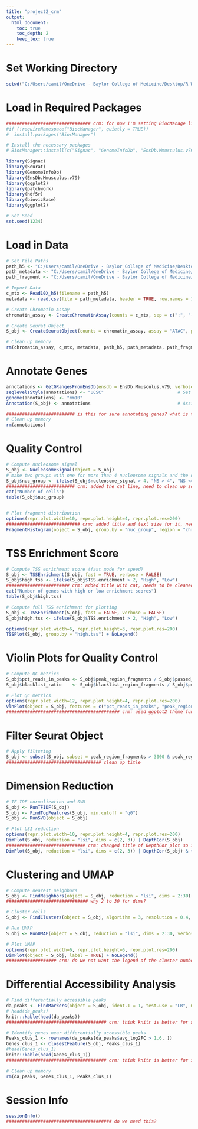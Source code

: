 ---
title: "project2_crm"
output:
  html_document:
    toc: true
    toc_depth: 2
    keep_tex: true
---

# Set Working Directory
```{r Set Working Directory, warning=FALSE}
setwd("C:/Users/camil/OneDrive - Baylor College of Medicine/Desktop/R Work/R Directory/BCM Work")
```

# Load in Required Packages
```{r Load in Required Packages, warning=FALSE, message=FALSE}
################################ crm: for now I'm setting BiocManage lines to not run bc they're annoying
#if (!requireNamespace("BiocManager", quietly = TRUE))
#  install.packages("BiocManager")

# Install the necessary packages
# BiocManager::install(c("Signac", "GenomeInfoDb", "EnsDb.Mmusculus.v79", "biovizBase"))

library(Signac)
library(Seurat)
library(GenomeInfoDb)
library(EnsDb.Mmusculus.v79)
library(ggplot2)
library(patchwork)
library(hdf5r)
library(biovizBase)
library(ggplot2)

# Set Seed
set.seed(1234)
```

# Load in Data
```{r Load in Data, message=FALSE}
# Set File Paths
path_h5 <- "C:/Users/camil/OneDrive - Baylor College of Medicine/Desktop/R Work/R Directory/BCM Work/ATAC_E18_Signac/atac_v1_E18_brain_fresh_5k_filtered_peak_bc_matrix.h5"
path_metadata <- "C:/Users/camil/OneDrive - Baylor College of Medicine/Desktop/R Work/R Directory/BCM Work/ATAC_E18_Signac/atac_v1_E18_brain_fresh_5k_singlecell.csv"
path_fragment <- "C:/Users/camil/OneDrive - Baylor College of Medicine/Desktop/R Work/R Directory/BCM Work/ATAC_E18_Signac/atac_v1_E18_brain_fresh_5k_fragments.tsv.gz"

# Import Data
c_mtx <- Read10X_h5(filename = path_h5)
metadata <- read.csv(file = path_metadata, header = TRUE, row.names = 1)

# Create Chromatin Assay
chromatin_assay <- CreateChromatinAssay(counts = c_mtx, sep = c(":", "-"), genome = "mm10",fragments = path_fragment, min.cells = 1, min.features = 3, verbose=FALSE)

# Create Seurat Object
S_obj <- CreateSeuratObject(counts = chromatin_assay, assay = "ATAC", project = "ATAC", meta.data = metadata)

# Clean up memory
rm(chromatin_assay, c_mtx, metadata, path_h5, path_metadata, path_fragment)
```

# Annotate Genes 
```{r annotation, message=FALSE, warning=FALSE}
annotations <- GetGRangesFromEnsDb(ensdb = EnsDb.Mmusculus.v79, verbose=FALSE)  # Extract gene information
seqlevelsStyle(annotations) <- "UCSC"                            # Set UCSC format
genome(annotations) <- "mm10"
Annotation(S_obj) <- annotations                                 # Assign genes to peaks

########################## is this for sure annotating genes? what is this annotating?
# Clean up memory
rm(annotations)
```

# Quality Control
```{r quality_control, warning=FALSE}
# Compute nucleosome signal
S_obj <- NucleosomeSignal(object = S_obj)
# make two groups with one for more than 4 nucleosome signals and the other for 4 or less nucleosome signals
S_obj$nuc_group <- ifelse(S_obj$nucleosome_signal > 4, "NS > 4", "NS <= 4")
########################## crm: added the cat line, need to clean up so it explains what table() is showing
cat("Number of cells")
table(S_obj$nuc_group)


# Plot fragment distribution
options(repr.plot.width=10, repr.plot.height=4, repr.plot.res=200)
############################ crm: added title and text size for it, need to clean up title
FragmentHistogram(object = S_obj, group.by = "nuc_group", region = "chr1-1-10000000") + ggtitle("Distribution of fragments by nucleosome signal count") & theme(plot.title = element_text(size=12))
```

# TSS Enrichment Score
```{r TSS Enrichment Score}
# Compute TSS enrichment score (fast mode for speed)
S_obj <- TSSEnrichment(S_obj, fast = TRUE, verbose = FALSE)
S_obj$high.tss <- ifelse(S_obj$TSS.enrichment > 2, "High", "Low")
######################## crm: added title with cat, needs to be cleaned up
cat("Number of genes with high or low enrichment scores")
table(S_obj$high.tss)

# Compute full TSS enrichment for plotting
S_obj <- TSSEnrichment(S_obj, fast = FALSE, verbose = FALSE)
S_obj$high.tss <- ifelse(S_obj$TSS.enrichment > 2, "High", "Low")

options(repr.plot.width=6, repr.plot.height=3, repr.plot.res=200)
TSSPlot(S_obj, group.by = "high.tss") + NoLegend()
```

# Violin Plots for Quality Control
```{r Violin Plots for Quality Control, warning=FALSE}
# Compute QC metrics
S_obj$pct_reads_in_peaks <- S_obj$peak_region_fragments / S_obj$passed_filters * 100
S_obj$blacklist_ratio    <- S_obj$blacklist_region_fragments / S_obj$peak_region_fragments

# Plot QC metrics
options(repr.plot.width=12, repr.plot.height=4, repr.plot.res=200)
VlnPlot(object = S_obj, features = c("pct_reads_in_peaks", "peak_region_fragments", "blacklist_ratio", "nucleosome_signal"), pt.size = 0.01, ncol = 4, combine=TRUE) & theme(plot.title = element_text(size=10, face="bold"))
########################################### crm: used ggplot2 theme function to change text of headers so the plot is legible
```

# Filter Seurat Object
```{r Filtering Seurat Object}
# Apply filtering
S_obj <- subset(S_obj, subset = peak_region_fragments > 3000 & peak_region_fragments < 50000 & pct_reads_in_peaks > 40 & blacklist_ratio < 0.025 & nucleosome_signal < 4)
#################################### clean up title
```

# Dimension Reduction
```{r Dimension Reduction, message=FALSE, warning=FALSE}
# TF-IDF normalization and SVD
S_obj <- RunTFIDF(S_obj)
S_obj <- FindTopFeatures(S_obj, min.cutoff = "q0")
S_obj <- RunSVD(object = S_obj)

# Plot LSI reduction
options(repr.plot.width=10, repr.plot.height=4, repr.plot.res=200)
DimPlot(S_obj, reduction = "lsi", dims = c(2, 3)) | DepthCor(S_obj)
############################## crm: changed title of DepthCor plot so it's legible, still plotted together
DimPlot(S_obj, reduction = "lsi", dims = c(2, 3)) | DepthCor(S_obj) & theme(plot.title = element_text(size=6))
```

# Clustering and UMAP
```{r Clustering and UMAP, warning=FALSE, message=FALSE}
# Compute nearest neighbors
S_obj <- FindNeighbors(object = S_obj, reduction = "lsi", dims = 2:30)
############################### why 2 to 30 for dims?

# Cluster cells
S_obj <- FindClusters(object = S_obj, algorithm = 3, resolution = 0.4, verbose=FALSE)

# Run UMAP
S_obj <- RunUMAP(object = S_obj, reduction = "lsi", dims = 2:30, verbose=FALSE)

# Plot UMAP
options(repr.plot.width=6, repr.plot.height=6, repr.plot.res=200)
DimPlot(object = S_obj, label = TRUE) + NoLegend()
################### crm: do we not want the legend of the cluster numbers?
```


# Differential Accessibility Analysis
```{r Differential Accessibility Analysis}
# Find differentially accessible peaks
da_peaks <- FindMarkers(object = S_obj, ident.1 = 1, test.use = "LR", min.pct = 0.4, latent.vars = "peak_region_fragments", verbose=FALSE)
# head(da_peaks)
knitr::kable(head(da_peaks))
###################################### crm: think knitr is better for showing heads of results (shows all rows)

# Identify genes near differentially accessible peaks
Peaks_clus_1 <- rownames(da_peaks[da_peaks$avg_log2FC > 1.6, ])
Genes_clus_1 <- ClosestFeature(S_obj, Peaks_clus_1)
#head(Genes_clus_1)
knitr::kable(head(Genes_clus_1))
###################################### crm: think knitr is better for showing heads of results (shows all rows)

# Clean up memory
rm(da_peaks, Genes_clus_1, Peaks_clus_1)
```

# Session Info
```{r session_info}
sessionInfo()
######################################## do we need this?
```
